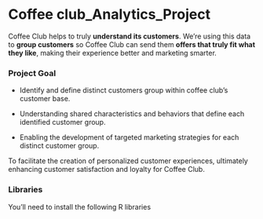 # Coffee club_Analytics_Project

Coffee Club helps to truly **understand its customers**. We're using this data to **group customers** so Coffee Club can send them **offers that truly fit what they like**, making their experience better and marketing smarter.

### Project Goal

-   Identify and define distinct customers group within coffee club's customer base.

-   Understanding shared characteristics and behaviors that define each identified customer group.

-   Enabling the development of targeted marketing strategies for each distinct customer group.

To facilitate the creation of personalized customer experiences, ultimately enhancing customer satisfaction and loyalty for Coffee Club.

### Libraries

You'll need to install the following R libraries
